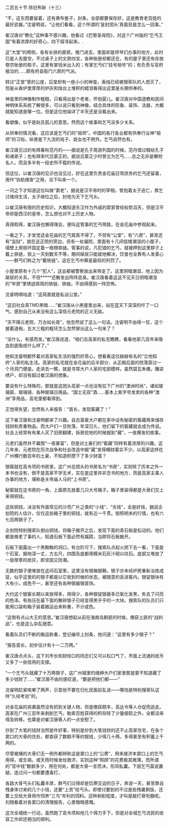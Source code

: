 

二百五十节 除旧布新（十三）

“不，这东西要留着，还有黄布套子，封条，全部都要保存好，这是教育老百姓的最好武器。”沈睿明说，“让他们看看，这个所谓的‘皇封团头’真面目是怎么一回事。”

崔汉唐对“教化”这种事不感兴趣，他看过《巴黎圣母院》，对这个广州版的“乞丐王国”有着浓厚的好奇心，四下探寻起来。.

这“大堂”的两侧，各有长排的廊房。推门进去，里面却是师爷们办事的地方，此时已是人去屋空，不过桌子上的文房四宝，各种账册却都还在，有的屋子里还有存放卷宗账册的柜子。这里有掌钱米出入的；有掌乞丐们“挂号销号”的；有负责与官府接洽的……颇有府县衙门六房的气派。

转过“正堂”里的公座，后堂却有一座小小的神龛，香烛已经被搜索队的人熄灭了，但是从香炉里厚厚的炉灰和烛台上堆积的蜡泪看得出这里是长期供奉的。

神龛里的神像制作粗糙，只看得出是个老者，怀抱婴儿。崔汉唐对中国道教和民间神明体系系统了解很多，可以说只看到神像，结合具体的形象、装饰、法器，大概就能知道是哪一位。但是这位他端详了半天还是没看出来。

看塑像，似乎是赵氏孤儿的意思。然而这个故事和乞丐没多少关系。

从供奉的情况看，这应该是乞丐们的“祖师”。中国的各行各业都有供奉行业神“祖师”的习俗，纵使是下九流的戏子、妓女也不例外。乞丐自然也有。

崔汉唐见过的有拜春秋范丹的――据说是孔子周游列国的时候，范丹借过粮给孔子和诸弟子；也有拜宋代吕蒙正的，据说吕蒙正少时曾沦为乞丐……总之无非是攀附名人，而且多半有一段史所不载的传说。

但这位，以崔汉唐的见识也没见过，好在这里负责金花庙日常庶务的乞丐还留着，用作“协助搜查”之用，当下叫来一个。

一问之下才知道这位叫做“窦老”，据说是汉平帝时的宰相，曾抱着太子逃亡，靠乞讨维持生活，太子继位之后，封他为天下乞丐头。

以崔汉唐有限的历史知识，大概知道东汉作为外戚的窦家曾经权势滔天，但是汉平帝却是西汉的皇帝，怎么想也对不上历史人物。

真得假得，崔汉唐也懒得理会，便叫这管事的乞丐带路，在金花庙中参观起来。

一看之下，才发觉这金花庙的乞丐窝真不得了，不但有“公堂”，有“六房”，甚至还有“监狱”，就在这正院的旁边，另有一处偏院，里面有十几间低矮潮湿的小屋子，墙壁上用铁环固定着一根根铁链。管事的说，凡犯错的乞丐，就被押到这里脖子上戴上铁链，锁上一天到数天不等，期间屎尿只能就地解决，饮食也全靠有人发善心――群丐们称之为“戴铁链”。这在乞丐中算是最轻的刑罚了。

小屋里原有十几个“犯人”，这会都被警察放出来带走了。这里阴暗潮湿，地上因为屎尿的关系，不但*****还散发出阵阵恶臭。崔汉唐看着这这不见天日阴暗潮湿的“牢房”里锈迹斑斑的铁链、铁枷，不由得感到一阵恐怖。

沈睿明嘀咕道：“这简直就是私设公堂。”

“这旧社会真TMD黑暗……”崔汉唐从小黑屋里出来，站在蓝天下深深的吁了一口气，感到自己从来没有这么深信元老院的正义无敌。

“天不降元老院，万古如长夜”，他忽然说了这么一句话。沈睿明不由得一怔，这个披着道袍，五大三粗的粗坯怎么忽然冒出这么一句来了？

“没什么，有感而发。”崔汉唐说道，“咱们去高家的私宅瞧瞧，看看他家几百年来吸血到底吸成什么样了。”

他和沈睿明都怀着对高家私生活的强烈好奇心，想看看这位赫赫有名的“立地知府”人家的私生活。高家的私宅就在金花庙的后半部分，从正殿后面的院落穿过一个月洞门便是。走进去一瞧，就是寻常大户人家的宅邸模样。虽然碧瓦朱檐，雕梁绣户，却没有超过崔汉唐的想象。

要说有什么特殊的，那就是这团头高家一点也没有拉下广州的“澳洲时尚”，诸如玻璃窗、玻璃镜、各种玻璃日用品，“国士无双”酒……基本上紫字号发卖的各种“澳洲”享用品，高宅里都看得到。

正觉得失望，忽然有人来报告：“首长，发现窖藏了！”

这下崔汉唐和沈睿明都来了兴趣。自古富豪大户都在家中设有秘密的窖藏用来储存钱财和贵重物品。而大户们一旦败落，年深日久，他们留下的窖藏就会成为传说。社会上经常有有某人买了旧房翻建，拆房挖地的时候掘到“藏”，一夜爆发的故事。

元老们虽然并不冀图“一夜暴富”，但是对土豪们的“窖藏”同样有着浓厚的兴趣。这几年来，元老院在历次战争和社会改造中掘“藏”发得横财着实不少。以高家这样在广州横行数百年的土豪，不知道积攒下了多少财富？

银窖就在高令项的书房里，这广州总团头的书房名为“书房”，实则除了历本之外一本书也没有，倒不是高家不学无术，实在是这里并非念书的地方，而是高家主事人办事的地方，堪称是关帝庙人马的“上书房”。

秘窖就在这书房的一角，上面原先放着几只大号箱子。箱子里装得都是大骨们交上来得铜钱。

这些铜钱，决没有外面常见的沙壳广片之类的“小钱”、“劣钱”，全是好钱，据说企划院的人估计，仅仅这些箱子里的铜钱，就有近一千贯。按照明末的行情，也有六七百两银子了。

企划院特别搜索队倒出铜钱，将箱子搬开之后，发现下面的青石板是松动的。他们都是做老了事的人，知道石板下面必然有蹊跷，当即将石板搬开。

石板下面露出一个黑黝黝的洞口，有台阶可下，搜索队点起火把下去一看，下面是个石室，掘地深一丈，方五尺，四围及底都用糯米石灰汁砌以纹石。底部又堆放了一层厚厚的炭灰，即坚固又防潮。

无数的银子便堆放在这间石室里，这里没有银箱银鞘，银子亦未经炉房重新冶炼成锭，似乎这里的的银子都是以它收到时候的状态，被随意的丢进窖内。银锭银块有大有小，成色不一，甚至还有各种银器银首饰。

大约这个银窖长期以来放得多，用得少，各种银锭银器多已氧化发黑，失去了闪亮的色泽。有些压在最下面的散碎银子已经变得黑乎乎的一大块。搜索队的队员们只能用口袋和箱子装着搬运出来称重，不计成色。

“这倒有点山大王的意思。”崔汉唐想起从前在海南岛剿匪的时候，缴获土匪的“战利品”，也是这么杂乱随意。

看着队员们不断的搬运称重，登记编号上封条，他问道：“这里有多少银子？”

“报告首长，初步估计有十一二万两。”

崔汉唐点点头，这下刘市长和财经口的同志们又可以松口气了，市面上流通的纸币又多了一些信用的支撑。

“一个乞丐头就藏了十万两银子，这广州城里的缙绅大户们家里那是更不知道藏了多少钱财了……”崔汉唐不由的感叹道，“要是把他们都――”

沈睿明赶紧咳嗽了两声，示意他不要在归化民面前乱说――哪怕是特别搜索队这样“久经考验”的。

对金花庙的突袭虽然没有抓到关键人物，但是缴获颇丰，高达令等人仓促而逃走。高家在广州三百年来剥削乞丐，勒索百姓获得的积存除了少量细软之外，全都没来得及转移。也算是对崔汉唐等人的一点安慰了。

抄到了大笔的钱财当然是件好事，特别是抄到大笔钱财的还不止高家住宅，在各个窦口的大骨的住处，都查获了数额不等的银钱，少得几十两，多得甚至有积蓄上千两的。

尽管被捕的大骨们无一例外都辨称这是窦口上的“公费”，用来接济本窦口上的乞丐用得，或生病，或天雨时候发给救济，实则这种“照顾”的花费极其微薄，而所谓的“官中钱”数额多少，用在何处，都是大骨一言而决，形同私囊。下层乞丐莫说置疑，连过问一句都要遭毒打，

各路大骨丐头们私囊丰厚，群丐们过得却是饥寒交迫的日子，奔波一天，甚至靠自残身体讨来的几个小钱，还要“上贡”给丐头。即使讨要到的不过是些残羹剩饭，还要上交给大骨用作饲养“三鸟”牟利的饲料。这种剥削程度，才叫是敲打骨吮髓呢。刘翔看着对各窦口的清理报告，心里暗暗感慨。

这次全城统一行动，虽然跑了高令项和他几个得力手下，但是对全城乞丐流民的收容工作却还相当的顺利。

